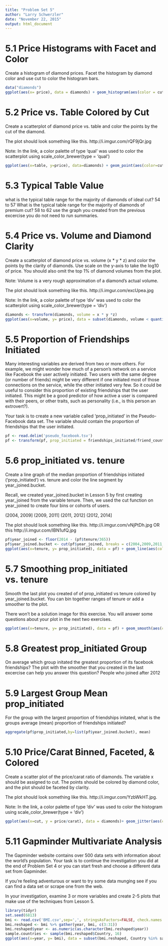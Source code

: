 ```yaml
---
title: "Problem Set 5"
author: "Larry Schwerzler"
date: "November 22, 2015"
output: html_document
---
```

# 5.1 Price Histograms with Facet and Color
Create a histogram of diamond prices. Facet the histogram by diamond color and use cut to color the histogram bars.
```r
data("diamonds")
ggplot(aes(x= price), data = diamonds) + geom_histogram(aes(color = cut)) + facet_wrap(~color) + scale_color_brewer(type = 'qual')
```

# 5.2 Price vs. Table Colored by Cut
Create a scatterplot of diamond price vs. table and color the points by the cut of the diamond.

The plot should look something like this. http://i.imgur.com/rQF9jQr.jpg

Note: In the link, a color palette of type 'qual' was used to color the scatterplot using scale_color_brewer(type = 'qual')

```r
ggplot(aes(x=table, y=price), data=diamonds) + geom_point(aes(color=cut)) + scale_color_brewer(type='qual')
```

# 5.3 Typical Table Value
what is the typical table range for the majority of diamonds of ideal cut?
54 to 57
What is the typical table range for the majority of diamonds of premium cut?
58 to 62
use the graph you created from the previous excercise you do not need to run summaries. 

# 5.4 Price vs. Volume and Diamond Clarity
Create a scatterplot of diamond price vs. volume (x * y * z) and color the points by the clarity of diamonds. Use scale on the y-axis to take the log10 of price. You should also omit the top 1% of diamond volumes from the plot.

Note: Volume is a very rough approximation of a diamond's actual volume.

The plot should look something like this. http://i.imgur.com/excUpea.jpg

Note: In the link, a color palette of type 'div' was used to color the scatterplot using scale_color_brewer(type = 'div')
```r
diamonds <- transform(diamonds, volume = x * y *z)
ggplot(aes(x=volume, y= price), data = subset(diamonds, volume < quantile(diamonds$volume, .9))) + geom_point(aes(color=clarity)) + scale_color_brewer(type='div') + scale_y_log10()
```

# 5.5 Proportion of Friendships Initiated
Many interesting variables are derived from two or more others. For example, we might wonder how much of a person's network on a service like Facebook the user actively initiated. Two users with the same degree (or number of friends) might be very different if one initiated most of those connections on the service, while the other initiated very few. So it could be useful to consider this proportion of existing friendships that the user initiated. This might be a good predictor of how active a user is compared with their peers, or other traits, such as personality (i.e., is this person an extrovert?).

Your task is to create a new variable called 'prop_initiated' in the Pseudo-Facebook data set. The variable should contain the proportion of friendships that the user initiated.
```r
pf <- read.delim('pseudo_facebook.tsv')
pf <- transform(pf, prop_initiated = friendships_initiated/friend_count)
```

# 5.6 prop_initiated vs. tenure
Create a line graph of the median proportion of friendships initiated ('prop_initiated') vs. tenure and color the line segment by year_joined.bucket.

Recall, we created year_joined.bucket in Lesson 5 by first creating year_joined from the variable tenure. Then, we used the cut function on year_joined to create four bins or cohorts of users.

(2004, 2009]
(2009, 2011]
(2011, 2012]
(2012, 2014]

The plot should look something like this. http://i.imgur.com/vNjPtDh.jpg OR this http://i.imgur.com/IBN1ufQ.jpg

```r
pf$year_joined <- floor(2014 - (pf$tenure/365))
pf$year_joined.bucket <- cut(pf$year_joined, breaks = c(2004,2009,2011,2012,2014))
ggplot(aes(x=tenure, y= prop_initiated), data = pf) + geom_line(aes(color=year_joined.bucket), stat="summary",fun.y = median)
```

# 5.7 Smoothing prop_initiated vs. tenure
Smooth the last plot you created of of prop_initiated vs tenure colored by year_joined.bucket. You can bin together ranges of tenure or add a smoother to the plot.

There won't be a solution image for this exercise. You will answer some questions about your plot in the next two exercises.

```r
ggplot(aes(x=tenure, y= prop_initiated), data = pf) + geom_smooth(aes(color=year_joined.bucket))
```

# 5.8 Greatest prop_initiated Group
On average which group initated the greatest proportion of its facebook friendships? The plot with the smoother that you created in the last excercise can help you answer this question?
People who joined after 2012

# 5.9 Largest Group Mean prop_initiated
For the group with the largest proportion of friendships initated, what is the groups average (mean) proportion of friendships initiated?
```r
aggregate(pf$prop_initiated,by=list(pf$year_joined.bucket), mean)
```

# 5.10 Price/Carat Binned, Faceted, & Colored
Create a scatter plot of the price/carat ratio of diamonds. The variable x should be assigned to cut. The points should be colored by diamond color, and the plot should be faceted by clarity.

The plot should look something like this. http://i.imgur.com/YzbWkHT.jpg.

Note: In the link, a color palette of type 'div' was used to color the histogram using scale_color_brewer(type = 'div')
```r
ggplot(aes(x=cut, y = price/carat), data = diamonds)+ geom_jitter(aes(color=color)) + facet_wrap(~clarity) + scale_color_brewer(type = 'div')
```

# 5.11 Gapminder Multivariate Analysis
The Gapminder website contains over 500 data sets with information about the world's population. Your task is to continue the investigation you did at the end of Problem Set 4 or you can start fresh and choose a different data set from Gapminder.

If you're feeling adventurous or want to try some data munging see if you can find a data set or scrape one from the web.

In your investigation, examine 3 or more variables and create 2-5 plots that make use of the techniques from Lesson 5.
```r
library(tidyr)
set.seed(6813)
bmi <- read.csv('BMI.csv',sep=',', stringsAsFactors=FALSE, check.names = FALSE)
bmi.reshaped <- bmi %>% gather(year, bmi, c(3:31))
bmi.reshaped$year <- as.numeric(as.character(bmi.reshaped$year))
sample.countries <- sample(bmi.reshaped$Country, 16)
ggplot(aes(x=year, y= bmi), data = subset(bmi.reshaped, Country %in% sample.countries )) + geom_line(aes(color=Gender), stat="summary", fun.y = mean)  + facet_wrap(~Country)
```
